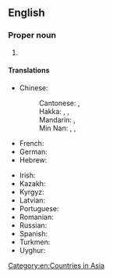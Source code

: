 ==English==
{{wikipedia}}

===Proper noun===
{{en-proper noun}}

# {{senseid|en|Q858}}{{n-g|The official name of [[Syria]].}}

====Translations====
{{trans-top|id=Q858|official name of Syria}}
* Chinese:
*: Cantonese: {{t|yue|阿拉伯敘利亞共和國|sc=Hani}}, {{t|yue|阿拉伯叙利亚共和国|tr=aa3 laai1 baak3 zeoi6 lei6 aa3 gung6 wo4 gwok3|sc=Hani}}
*: Hakka: {{t|hak|敘利亞阿拉伯共和國|sc=Hani}}, {{t|hak|敍利亞阿拉伯共和國|sc=Hani}}, {{t|hak|叙利亚阿拉伯共和国|tr=Si-li-á Â-lâ-pak Khiung-fò-koet, Si-li-â Â-lâ-pak Khiung-fò-koet|sc=Hani}}
*: Mandarin: {{t|cmn|阿拉伯敘利亞共和國|sc=Hani}}, {{t|cmn|阿拉伯叙利亚共和国|tr=Ālābó Xùlìyà Gònghéguó|sc=Hani}}
*: Min Nan: {{t|nan|敘利亞阿拉伯共和國|sc=Hani}}, {{t|nan|敍利亞阿拉伯共和國|sc=Hani}}, {{t|nan|叙利亚阿拉伯共和国|tr=Sū-lī-a A-la-pek Kiōng-hô-kok, Su-lī-a A-la-pek Kiōng-hô-kok|sc=Hani}}
* French: {{t|fr|République arabe syrienne|f}}
* German: {{t+|de|Arabische Republik Syrien|f}}
* Hebrew: {{t|he|הַרֶפּוּבְּלִיקָה הַעֲרָבִית הַסוּרִית|tr=harepubeliqah ha‘aravit hasurit}}
{{trans-mid}}
* Irish: {{t|ga|Poblacht Arabach na Siria|f}}
* Kazakh: {{t|kk|Сирия Араб Республикасы}}
* Kyrgyz: {{t|ky|Сирия Араб Республикасы}}
* Latvian: {{t|lv|Sīrijas Arābu Republika|f}}
* Portuguese: {{t|pt|República Árabe Síria|f}}
* Romanian: {{t|ro|Republica Arabă Siriană|f}}
* Russian: {{t+|ru|Сири́йская Ара́бская Респу́блика|f|sc=Cyrl}}
* Spanish: {{t|es|República Árabe Siria|f}}
* Turkmen: {{t|tk|Siriýa Arap Respublikasy}}
* Uyghur: {{t|ug|سۇرىيە ئەرەب جۇمھۇرىيىتى}}
{{trans-bottom}}

[[Category:en:Countries in Asia]]